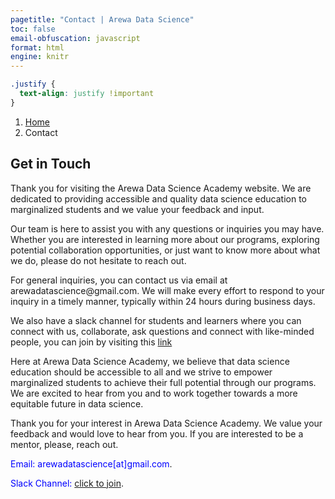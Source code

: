 ```yaml
---
pagetitle: "Contact | Arewa Data Science"
toc: false
email-obfuscation: javascript
format: html
engine: knitr
---
```

```css
.justify {
  text-align: justify !important
}
```

```{=html}
<nav aria-label="breadcrumb">
  <ol class="breadcrumb">
    <li class="breadcrumb-item"><a href="index.html">Home</a></li>
    <li class="breadcrumb-item active" aria-current="page">Contact</li>
  </ol>
</nav>
```

::: {.justify}

## Get in Touch

Thank you for visiting the Arewa Data Science Academy website. We are dedicated to providing accessible and quality data science education to marginalized students and we value your feedback and input.

Our team is here to assist you with any questions or inquiries you may have. Whether you are interested in learning more about our programs, exploring potential collaboration opportunities, or just want to know more about what we do, please do not hesitate to reach out.

For general inquiries, you can contact us via email at arewadatascience@gmail.com. We will make every effort to respond to your inquiry in a timely manner, typically within 24 hours during business days.

We also have a slack channel for students and learners where you can connect with us, collaborate, ask questions and connect with like-minded people, you can join by visiting this [link](https://join.slack.com/t/arewadatascience/shared_invite/zt-u0d0eak6-VjVf~BJmE8pmBRBUHXKqZA)

Here at Arewa Data Science Academy, we believe that data science education should be accessible to all and we strive to empower marginalized students to achieve their full potential through our programs. We are excited to hear from you and to work together towards a more equitable future in data science.


Thank you for your interest in Arewa Data Science Academy. We value your feedback and would love to hear from you. If you are interested to be a mentor, please, reach out. 

<span style="color:blue">Email: arewadatascience[at]gmail.com</span>.

<span style="color:blue">Slack Channel: [click to join](https://join.slack.com/t/arewadatascience/shared_invite/zt-u0d0eak6-VjVf~BJmE8pmBRBUHXKqZA)</span>.


<!-- Email: arewadatascience@gmail
Slack Channel: [click to join](https://join.slack.com/t/arewadatascience/shared_invite/zt-u0d0eak6-VjVf~BJmE8pmBRBUHXKqZA) -->

:::
<!-- 
Here's how you can get in touch with us:

If you are interested in collaborating with us, please email us at partnerships@arewadatascience.com. We look forward to working with you to promote data literacy and empower marginalized students.

Email: info@arewadatascience.com
Phone: +234 (0)123456789
Address: Arewa Data Science Academy, No. 100, XYZ Street, Kano, Nigeria

For inquiries about our programs and services, please email us at info@arewadatascience.com. We will do our best to respond to your inquiry within 48 hours.

For technical support, please email us at support@arewadatascience.com. We will do our best to respond to your inquiry within 24 hours.

You can also find us on social media. Follow us on Facebook, Twitter and LinkedIn for updates on our programs and services, as well as news and events from the world of data science.

If you are interested in collaborating with us, please email us at partnerships@arewadatascience.com. We look forward to working with you to promote data literacy and empower marginalized students.

Thank you for choosing Arewa Data Science Academy. We look forward to hearing from you!

We're here to help you take the first step towards your future in data science and machine learning. Whether you have questions about our programs, admissions process, or just want to learn more about what we do, don't hesitate to reach out.

For general inquiries email us at arewadatascience@gmail.com -->



<!-- 
## Connect with Us

Stay up to date with the latest news and updates from our school by following us on social media.



https://www.facebook.com/groups/655151462686476/
 -->

